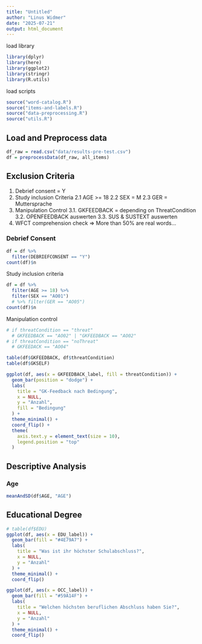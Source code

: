 ```yaml
---
title: "Untitled"
author: "Linus Widmer"
date: "2025-07-21"
output: html_document
---
```


load library
```r
library(dplyr)
library(here)
library(ggplot2)
library(stringr)
library(R.utils)
```

load scripts
```r
source("word-catalog.R")
source("items-and-labels.R")
source("data-preprocessing.R")
source("utils.R")
```

## Load and Preprocess data
```r
df_raw = read.csv("data/results-pre-test.csv")
df = preprocessData(df_raw, all_items)
```

## Exclusion Criteria 

1. Debrief consent = Y
2. Study inclusion Criteria 
 2.1 AGE >= 18
 2.2 SEX = M
 2.3 GER = Muttersprache
3. Manipulation Control
  3.1. GKFEEDBACK = depending on ThreatCondition
  3.2. OPENFEEDBACK auswerten
  3.3. SUS & SUSTEXT auswerten
4. WFCT comprehension check
  => More than 50% are real words...

### Debrief Consent
```r
df = df %>% 
  filter(DEBRIEFCONSENT == "Y")
count(df)$n
```


Study inclusion criteria
```r
df = df %>% 
  filter(AGE >= 18) %>% 
  filter(SEX == "AO01") 
  # %>% filter(GER == "AO05")
count(df)$n
```

Manipulation control
```r
# if threatCondition == "threat"
  # GKFEEDBACK == "AO02" | "GKFEEDBACK == "AO02"
# if threatCondition == "noThreat"
  # GKFEEDACK == "AO04"

table(df$GKFEEDBACK, df$threatCondition)
table(df$GKSELF)

ggplot(df, aes(x = GKFEEDBACK_label, fill = threatCondition)) +
  geom_bar(position = "dodge") +
  labs(
    title = "GK-Feedback nach Bedingung",
    x = NULL,
    y = "Anzahl",
    fill = "Bedingung"
  ) +
  theme_minimal() +
  coord_flip() +
  theme(
    axis.text.y = element_text(size = 10),
    legend.position = "top"
  )

```


## Descriptive Analysis

### Age
```r
meanAndSD(df$AGE, "AGE")
```

## Educational Degree

```r
# table(df$EDU)
ggplot(df, aes(x = EDU_label)) +
  geom_bar(fill = "#4E79A7") +
  labs(
    title = "Was ist ihr höchster Schulabschluss?",
    x = NULL,
    y = "Anzahl"
  ) +
  theme_minimal() +
  coord_flip()

```


```r

ggplot(df, aes(x = OCC_label)) +
  geom_bar(fill = "#59A14F") +
  labs(
    title = "Welchen höchsten beruflichen Abschluss haben Sie?",
    x = NULL,
    y = "Anzahl"
  ) +
  theme_minimal() +
  coord_flip()

```

